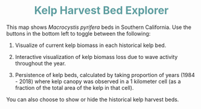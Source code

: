 
<center><h1><span style="color:CadetBlue"> Kelp Harvest Bed Explorer </span></h1></center>
This map shows *Macrocystis pyrifera* beds in Southern California. Use the buttons in the bottom left to toggle between the following:

1. Visualize of current kelp biomass in each historical kelp bed.

2. Interactive visualization of kelp biomass loss due to wave activity throughout the year. 

3. Persistence of kelp beds, calculated by taking proportion of years (1984 - 2018) where kelp canopy was observed in a 1 kilometer cell (as a fraction of the total area of the kelp in that cell).


You can also choose to show or hide the historical kelp harvest beds.

